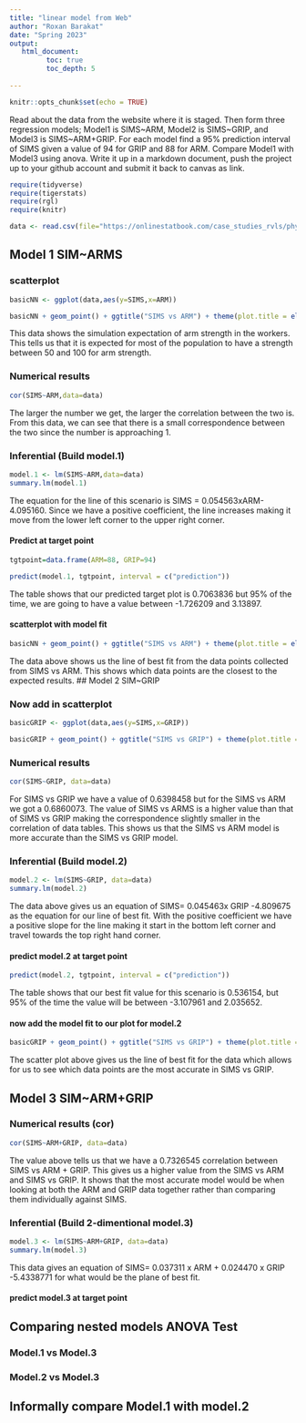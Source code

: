 ```yaml
---
title: "linear model from Web"
author: "Roxan Barakat"
date: "Spring 2023"
output:
   html_document:
         toc: true
         toc_depth: 5
        
---
```


```r
knitr::opts_chunk$set(echo = TRUE)
```

Read about the data from the website where it is staged.  Then form three regression models; Model1 is SIMS~ARM, Model2 is SIMS~GRIP, and Model3 is SIMS~ARM+GRIP. For each model find a 95% prediction interval of SIMS given a value of 94  for GRIP and 88 for ARM. Compare Model1 with Model3 using anova. Write it up in a markdown document, push the project up to your github account and submit it back to canvas as link. 

 


```r
require(tidyverse)
require(tigerstats)
require(rgl)
require(knitr)

```

```r
data <- read.csv(file="https://onlinestatbook.com/case_studies_rvls/physical_strength/data.txt",sep="",header=TRUE)  

```

## Model 1 SIM~ARMS

### scatterplot
```r
basicNN <- ggplot(data,aes(y=SIMS,x=ARM))
```

```r
basicNN + geom_point() + ggtitle("SIMS vs ARM") + theme(plot.title = element_text(hjust = 0.5, size = 20))
```
This data shows the simulation expectation of arm strength in the workers. This tells us that it is expected for most of the population to have a strength between 50 and 100 for arm strength. 

### Numerical results
```r
cor(SIMS~ARM,data=data)
```
The larger the number we get, the larger the correlation between the two is. From this data, we can see that there is a small correspondence between the two since the number is approaching 1. 

### Inferential  (Build model.1)
```r
model.1 <- lm(SIMS~ARM,data=data)
summary.lm(model.1)
```
The equation for the line of this scenario is SIMS = 0.054563xARM-4.095160. Since we have a positive coefficient, the line increases making it move from the lower left corner to the upper right corner. 

#### Predict at target point
```r
tgtpoint=data.frame(ARM=88, GRIP=94)

predict(model.1, tgtpoint, interval = c("prediction"))
```
The table shows that our predicted target plot is 0.7063836 but 95% of the time, we are going to have a value between -1.726209 and 3.13897.

#### scatterplot with model fit
```r
basicNN + geom_point() + ggtitle("SIMS vs ARM") + theme(plot.title = element_text(hjust = 0.5, size = 20)) + geom_smooth(method = lm)
``` 
The data  above shows us the line of best fit from the data points collected from SIMS vs ARM. This shows which data points are the closest to the expected results. 
## Model 2 SIM~GRIP

### Now add in scatterplot
```r
basicGRIP <- ggplot(data,aes(y=SIMS,x=GRIP))
```
```r
basicGRIP + geom_point() + ggtitle("SIMS vs GRIP") + theme(plot.title = element_text(hjust = 0.5, size = 20))
``` 

### Numerical results 
```r
cor(SIMS~GRIP, data=data)
```
For SIMS vs GRIP we have a value of 0.6398458 but for the SIMS vs ARM we got a 0.6860073. The value of SIMS vs ARMS is a higher value than that of SIMS vs GRIP making the correspondence slightly smaller in the correlation of data tables. This shows us that the SIMS vs ARM model is more accurate than the SIMS vs GRIP model. 

### Inferential  (Build model.2)
```r
model.2 <- lm(SIMS~GRIP, data=data)
summary.lm(model.2)
```
The data above gives us an equation of SIMS= 0.045463x GRIP -4.809675 as the equation for our line of best fit. With the positive coefficient we have a positive slope for the line making it start in the bottom left corner and travel towards the top right hand corner. 

#### predict model.2 at target point
```r
predict(model.2, tgtpoint, interval = c("prediction"))
```
The table shows that our best fit value for this scenario is 0.536154, but 95% of the time the value will be between -3.107961 and 2.035652.

#### now add the model fit to our plot for model.2
```r
basicGRIP + geom_point() + ggtitle("SIMS vs GRIP") + theme(plot.title = element_text(hjust = 0.5, size = 20)) + geom_smooth(method = lm)
``` 
The scatter plot above gives us the line of best fit for the data which allows for us to see which data points are the most accurate in SIMS vs GRIP. 

## Model 3 SIM~ARM+GRIP

### Numerical results (cor)
```r
cor(SIMS~ARM+GRIP, data=data)
```
 The value above tells us that we have a 0.7326545 correlation between SIMS vs ARM + GRIP. This gives us a higher value from the SIMS vs ARM and SIMS vs GRIP. It shows that the most accurate model would be when looking at both the ARM and GRIP data together rather than comparing them individually against SIMS. 
 
### Inferential  (Build 2-dimentional model.3)
```r
model.3 <- lm(SIMS~ARM+GRIP, data=data)
summary.lm(model.3)
```
This data gives an equation of SIMS= 0.037311 x ARM + 0.024470 x GRIP -5.4338771 for what would be the plane of best fit. 

#### predict model.3 at target point
  

## Comparing nested models ANOVA Test

### Model.1 vs Model.3


### Model.2 vs Model.3

## Informally compare Model.1 with model.2

